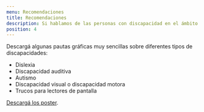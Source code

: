 ```yaml
---
menu: Recomendaciones
title: Recomendaciones
description: Si hablamos de las personas con discapacidad en el ámbito de las tecnologías de la información y la comunicación es necesario considerar el aspecto legislativo.
position: 4
---
```


Descargá algunas pautas gráficas muy sencillas sobre diferentes tipos de discapacidades:

- Dislexia
- Discapacidad auditiva
- Autismo
- Discapacidad visual o discapacidad motora
- Trucos para lectores de pantalla

[Descargá los poster](/pautas/accesibilidad/tips-diseno-para-usuarios.pdf).
